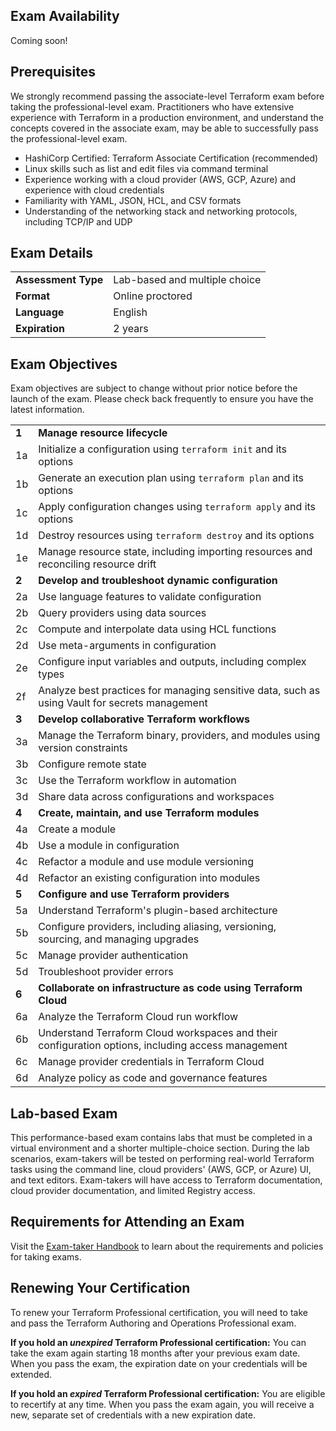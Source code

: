 <!-- Each "## Heading Two" section in this document will be used to populate an FAQ item -->

## Exam Availability

Coming soon! 

## Prerequisites

We strongly recommend passing the associate-level Terraform exam before taking the professional-level exam. Practitioners who have extensive experience with Terraform in a production environment, and understand the concepts covered in the associate exam, may be able to successfully pass the professional-level exam.

- HashiCorp Certified: Terraform Associate Certification (recommended)
- Linux skills such as list and edit files via command terminal
- Experience working with a cloud provider (AWS, GCP, Azure) and experience with cloud credentials 
- Familiarity with YAML, JSON, HCL, and CSV formats
- Understanding of the networking stack and networking protocols, including TCP/IP and UDP

<ThemedImage
	lightSrc="https://www.datocms-assets.com/2885/1707512269-terraform_pro_prereq_lt.png"
	darkSrc="https://www.datocms-assets.com/2885/1707512261-terraform_pro_prereq_dt.png"
	alt="an associate badge on the left with an arrow pointing to a professional badge on the right"
	width="515"
	height="279"
/>

## Exam Details

|                     |                               |
| ------------------- | ----------------------------- |
| **Assessment Type** | Lab-based and multiple choice |
| **Format**          | Online proctored              |
| **Language**        | English                       |
| **Expiration**      | 2 years                       |

## Exam Objectives

Exam objectives are subject to change without prior notice before the launch of the exam. Please check back frequently to ensure you have the latest information.

|       |                                                                                                     |
| ----- | --------------------------------------------------------------------------------------------------- |
| **1** | **Manage resource lifecycle**                                                                   |
| 1a | Initialize a configuration using `terraform init` and its options                   |
| 1b | Generate an execution plan using `terraform plan` and its options                   |
| 1c | Apply configuration changes using `terraform apply` and its options                 |
| 1d | Destroy resources using `terraform destroy` and its options                         |
| 1e | Manage resource state, including importing resources and reconciling resource drift |
| **2** | **Develop and troubleshoot dynamic configuration**                                              |
| 2a | Use language features to validate configuration                                                |
| 2b | Query providers using data sources                                                             |
| 2c | Compute and interpolate data using HCL functions                                               |
| 2d | Use meta-arguments in configuration                                                            |
| 2e | Configure input variables and outputs, including complex types                                 |
| 2f | Analyze best practices for managing sensitive data, such as using Vault for secrets management |
| **3**  | **Develop collaborative Terraform workflows**                          |
| 3a | Manage the Terraform binary, providers, and modules using version constraints |
| 3b | Configure remote state                                                        |
| 3c | Use the Terraform workflow in automation                                      |
| 3d | Share data across configurations and workspaces                               |
| **4**  | **Create, maintain, and use Terraform modules**     |
| 4a | Create a module                                 |
| 4b | Use a module in configuration                   |
| 4c | Refactor a module and use module versioning     |
| 4d | Refactor an existing configuration into modules |
| **5**  | **Configure and use Terraform providers**                                            |
| 5a | Understand Terraform's plugin-based architecture                                     |
| 5b | Configure providers, including aliasing, versioning, sourcing, and managing upgrades |
| 5c | Manage provider authentication                                                       |
| 5d | Troubleshoot provider errors                                                         |
| **6**  | **Collaborate on infrastructure as code using Terraform Cloud**                                 |
| 6a | Analyze the Terraform Cloud run workflow                                                           |
| 6b | Understand Terraform Cloud workspaces and their configuration options, including access management |
| 6c | Manage provider credentials in Terraform Cloud                                                     |
| 6d | Analyze policy as code and governance features                                                     |

## Lab-based Exam

This performance-based exam contains labs that must be completed in a virtual environment and a shorter multiple-choice section. During the lab scenarios, exam-takers will be tested on performing real-world Terraform tasks using the command line, cloud providers' (AWS, GCP, or Azure) UI, and text editors. Exam-takers will have access to Terraform documentation, cloud provider documentation, and limited Registry access.

## Requirements for Attending an Exam

Visit the [Exam-taker Handbook](https://hashicorp-certifications.zendesk.com/hc/en-us/articles/360048211571) to learn about the requirements and policies for taking exams.

## Renewing Your Certification

To renew your Terraform Professional certification, you will need to take and pass the Terraform Authoring and Operations Professional exam.

**If you hold an _unexpired_ Terraform Professional certification:** You can take the exam again starting 18 months after your previous exam date. When you pass the exam, the expiration date on your credentials will be extended.

**If you hold an _expired_ Terraform Professional certification:** You are eligible to recertify at any time. When you pass the exam again, you will receive a new, separate set of credentials with a new expiration date.
